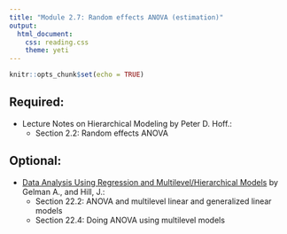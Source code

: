 ```yaml
---
title: "Module 2.7: Random effects ANOVA (estimation)"
output: 
  html_document:
    css: reading.css
    theme: yeti
---
```


```r
knitr::opts_chunk$set(echo = TRUE)
```



## Required:

- Lecture Notes on Hierarchical Modeling by Peter D. Hoff.:
    + Section 2.2: Random effects ANOVA


## Optional:

- [Data Analysis Using Regression and Multilevel/Hierarchical Models](https://www.amazon.com/gp/product/052168689X/ref=as_li_qf_sp_asin_il_tl?ie=UTF8&camp=1789&creative=9325&creativeASIN=052168689X&linkCode=as2&tag=andrsblog0f-20&linkId=PX5B5V6ZPCT2UIYV) by Gelman A., and Hill, J.:
    + Section 22.2: ANOVA and multilevel linear and generalized linear models
    + Section 22.4: Doing ANOVA using multilevel models